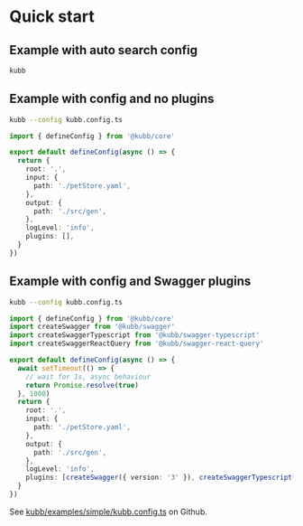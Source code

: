 
# Quick start

## Example with auto search config
 ```bash copy
kubb
```

## Example with config and no plugins
 ```bash copy
kubb --config kubb.config.ts
```

```typescript filename="kubb.config.ts" copy
import { defineConfig } from '@kubb/core'

export default defineConfig(async () => {
  return {
    root: '.',
    input: {
      path: './petStore.yaml',
    },
    output: {
      path: './src/gen',
    },
    logLevel: 'info',
    plugins: [],
  }
})
```


## Example with config and Swagger plugins
 ```bash copy
kubb --config kubb.config.ts
```

```typescript filename="kubb.config.ts" copy
import { defineConfig } from '@kubb/core'
import createSwagger from '@kubb/swagger'
import createSwaggerTypescript from '@kubb/swagger-typescript'
import createSwaggerReactQuery from '@kubb/swagger-react-query'

export default defineConfig(async () => {
  await setTimeout(() => {
    // wait for 1s, async behaviour
    return Promise.resolve(true)
  }, 1000)
  return {
    root: '.',
    input: {
      path: './petStore.yaml',
    },
    output: {
      path: './src/gen',
    },
    logLevel: 'info',
    plugins: [createSwagger({ version: '3' }), createSwaggerTypescript({}), createSwaggerReactQuery({})],
  }
})
```

See [kubb/examples/simple/kubb.config.ts](https://github.com/stijnvanhulle/kubb/blob/main/examples/simple/kubb.config.ts) on Github.
